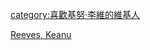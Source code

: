 {{Userbox
  |border-c = #000000
  |border-s = 1
  |id-c     = #bc8f8f
  |id-s     = 12
  |id-fc    = #000000
  |id-a     = left
  |info-c   = #bc8f8f
  |info-s   = 9
  |info-fc  = #FFFF
  |id       = [[File:Keanu Reeves (crop and levels) (cropped).jpg|x55px]]
  |info     = 這個用戶是'''[[基努·李維|<span style="color:white;">-{zh-cn:基努·里维斯;zh-hk:奇洛·李維斯;zh-sg:基努·里维斯;zh-tw:基努·李維}-</span>]]'''的影迷。
}}
<includeonly>[[category:喜歡基努·李維的維基人]]</includeonly>
<noinclude>[[Category:藝人用戶框模板|Reeves, Keanu]]</noinclude>